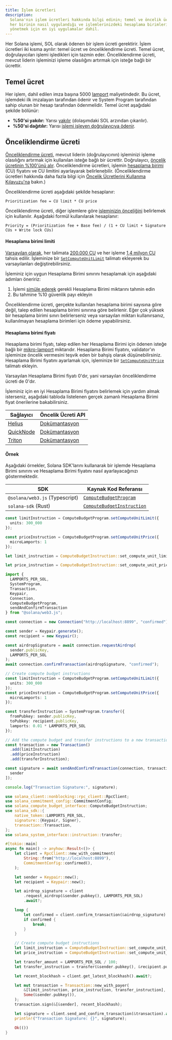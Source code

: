 ```yaml
---
title: İşlem ücretleri
description:
  Solana'nın işlem ücretleri hakkında bilgi edinin; temel ve öncelik ücretleri,
  her birinin nasıl uygulandığı ve işlemlerinizdeki hesaplama birimlerini
  yönetmek için en iyi uygulamalar dahil.
---
```


Her Solana işlemi, SOL olarak ödenen bir işlem ücreti gerektirir. İşlem
ücretleri iki kısma ayrılır: temel ücret ve önceliklendirme ücreti. Temel ücret,
doğrulayıcıları işlemi işledikleri için tazmin eder. Önceliklendirme ücreti,
mevcut liderin işleminizi işleme olasılığını artırmak için isteğe bağlı bir
ücrettir.

## Temel ücret

Her işlem, dahil edilen imza başına 5000
[lamport](/docs/references/terminology#lamport) maliyetindedir. Bu ücret,
işlemdeki ilk imzalayan tarafından ödenir ve System Program tarafından sahip
olunan bir hesap tarafından ödenmelidir. Temel ücret aşağıdaki şekilde bölünür:

- **%50'si yakılır:** Yarısı
  [yakılır](https://github.com/anza-xyz/agave/blob/v2.1.13/sdk/fee-calculator/src/lib.rs#L70)
  (dolaşımdaki SOL arzından çıkarılır).
- **%50'si dağıtılır:** Yarısı
  [işlemi işleyen doğrulayıcıya ödenir](https://github.com/anza-xyz/agave/blob/e621336acad4f5d6e5b860eaa1b074b01c99253c/runtime/src/bank/fee_distribution.rs#L58-L62).

## Önceliklendirme ücreti

[Önceliklendirme ücreti](https://github.com/anza-xyz/agave/blob/v2.2.14/compute-budget/src/compute_budget_limits.rs#L47-L48),
mevcut liderin (doğrulayıcının) işleminizi işleme olasılığını artırmak için
kullanılan isteğe bağlı bir ücrettir. Doğrulayıcı,
[öncelik ücretinin %100'ünü alır](https://github.com/solana-foundation/solana-improvement-documents/blob/main/proposals/0096-reward-collected-priority-fee-in-entirety.md).
Önceliklendirme ücretleri, işlemin
[hesaplama birimi](/docs/references/terminology#compute-units) (CU) fiyatını ve
CU limitini ayarlayarak belirlenebilir. (Önceliklendirme ücretleri hakkında daha
fazla bilgi için
[Öncelik Ücretlerini Kullanma Kılavuzu'na](/developers/guides/advanced/how-to-use-priority-fees)
bakın.)

Önceliklendirme ücreti aşağıdaki şekilde hesaplanır:

```text title="Prioritization fee formula"
Prioritization fee = CU limit * CU price
```

Önceliklendirme ücreti, diğer işlemlere göre
[işleminizin önceliğini](https://github.com/anza-xyz/agave/blob/v2.2.14/core/src/banking_stage/transaction_scheduler/receive_and_buffer.rs#L646)
belirlemek için kullanılır. Aşağıdaki formül kullanılarak hesaplanır:

```text title="Transaction priority formula"
Priority = (Prioritization fee + Base fee) / (1 + CU limit + Signature CUs + Write lock CUs)
```

#### Hesaplama birimi limiti

[Varsayılan olarak](https://github.com/anza-xyz/agave/blob/v2.1.13/compute-budget/src/compute_budget.rs#L149-L197),
her talimata
[200.000 CU](https://github.com/anza-xyz/agave/blob/v2.1.13/compute-budget/src/compute_budget_limits.rs#L10)
ve her işleme
[1,4 milyon CU](https://github.com/anza-xyz/agave/blob/v2.1.13/compute-budget/src/compute_budget_limits.rs#L14)
tahsis edilir. İşleminize bir
[`SetComputeUnitLimit`](https://github.com/anza-xyz/agave/blob/v2.1.13/sdk/src/compute_budget.rs#L42-L44)
talimatı ekleyerek bu varsayılanları değiştirebilirsiniz.

İşleminiz için uygun Hesaplama Birimi sınırını hesaplamak için aşağıdaki
adımları öneririz:

1. İşlemi
   [simüle ederek](/developers/guides/advanced/how-to-request-optimal-compute)
   gerekli Hesaplama Birimi miktarını tahmin edin
2. Bu tahmine %10 güvenlik payı ekleyin

<Callout type="warn">
  Önceliklendirme ücreti, gerçekte kullanılan hesaplama birimi sayısına göre
  değil, talep edilen hesaplama birimi sınırına göre belirlenir. Eğer çok yüksek
  bir hesaplama birimi sınırı belirlerseniz veya varsayılan miktarı
  kullanırsanız, kullanılmayan hesaplama birimleri için ödeme yapabilirsiniz.
</Callout>

#### Hesaplama birimi fiyatı

Hesaplama birimi fiyatı, talep edilen her Hesaplama Birimi için ödenen isteğe
bağlı bir [mikro-lamport](/docs/references/terminology#micro-lamports)
miktarıdır. Hesaplama Birimi fiyatını, validator'ın işleminize öncelik vermesini
teşvik eden bir bahşiş olarak düşünebilirsiniz. Hesaplama Birimi fiyatını
ayarlamak için, işleminize bir
[`SetComputeUnitPrice`](https://github.com/anza-xyz/agave/blob/v2.1.13/sdk/src/compute_budget.rs#L48-L50)
talimatı ekleyin.

<Callout>
  Varsayılan Hesaplama Birimi fiyatı 0'dır, yani varsayılan önceliklendirme
  ücreti de 0'dır.
</Callout>

İşleminiz için en iyi Hesaplama Birimi fiyatını belirlemek için yardım almak
isterseniz, aşağıdaki tabloda listelenen gerçek zamanlı Hesaplama Birimi fiyat
önerilerine bakabilirsiniz.

| Sağlayıcı                               | Öncelik Ücreti API                                                                |
| --------------------------------------- | --------------------------------------------------------------------------------- |
| [Helius](https://www.helius.dev/)       | [Dokümantasyon](https://docs.helius.dev/solana-apis/priority-fee-api)             |
| [QuickNode](https://www.quicknode.com/) | [Dokümantasyon](https://marketplace.quicknode.com/add-on/solana-priority-fee)     |
| [Triton](https://triton.one/)           | [Dokümantasyon](https://docs.triton.one/chains/solana/improved-priority-fees-api) |

#### Örnek

Aşağıdaki örnekler, Solana SDK'larını kullanarak bir işlemde Hesaplama Birimi
sınırını ve Hesaplama Birimi fiyatını nasıl ayarlayacağınızı göstermektedir.

| SDK                            | Kaynak Kod Referansı                                                                                                           |
| ------------------------------ | ------------------------------------------------------------------------------------------------------------------------------ |
| `@solana/web3.js` (Typescript) | [`ComputeBudgetProgram`](https://github.com/solana-foundation/solana-web3.js/blob/v1.98.0/src/programs/compute-budget.ts#L218) |
| `solana-sdk` (Rust)            | [`ComputeBudgetInstruction`](https://github.com/anza-xyz/agave/blob/v2.1.13/sdk/src/compute_budget.rs#L17-L31)                 |

<CodeTabs storage="compute-budget">

```ts !! title="Typescript"
const limitInstruction = ComputeBudgetProgram.setComputeUnitLimit({
  units: 300_000
});

const priceInstruction = ComputeBudgetProgram.setComputeUnitPrice({
  microLamports: 1
});
```

```rust !! title="Rust"
let limit_instruction = ComputeBudgetInstruction::set_compute_unit_limit(300_000);

let price_instruction = ComputeBudgetInstruction::set_compute_unit_price(1);
```

</CodeTabs>

<CodeTabs storage="compute-budget" flags="r">

```ts !! title="Typescript"
import {
  LAMPORTS_PER_SOL,
  SystemProgram,
  Transaction,
  Keypair,
  Connection,
  ComputeBudgetProgram,
  sendAndConfirmTransaction
} from "@solana/web3.js";

const connection = new Connection("http://localhost:8899", "confirmed");

const sender = Keypair.generate();
const recipient = new Keypair();

const airdropSignature = await connection.requestAirdrop(
  sender.publicKey,
  LAMPORTS_PER_SOL
);
await connection.confirmTransaction(airdropSignature, "confirmed");

// Create compute budget instructions
const limitInstruction = ComputeBudgetProgram.setComputeUnitLimit({
  units: 300_000
});
const priceInstruction = ComputeBudgetProgram.setComputeUnitPrice({
  microLamports: 1
});

const transferInstruction = SystemProgram.transfer({
  fromPubkey: sender.publicKey,
  toPubkey: recipient.publicKey,
  lamports: 0.01 * LAMPORTS_PER_SOL
});

// Add the compute budget and transfer instructions to a new transaction
const transaction = new Transaction()
  .add(limitInstruction)
  .add(priceInstruction)
  .add(transferInstruction);

const signature = await sendAndConfirmTransaction(connection, transaction, [
  sender
]);

console.log("Transaction Signature:", signature);
```

```rust !! title="Rust"
use solana_client::nonblocking::rpc_client::RpcClient;
use solana_commitment_config::CommitmentConfig;
use solana_compute_budget_interface::ComputeBudgetInstruction;
use solana_sdk::{
    native_token::LAMPORTS_PER_SOL,
    signature::{Keypair, Signer},
    transaction::Transaction,
};
use solana_system_interface::instruction::transfer;

#[tokio::main]
async fn main() -> anyhow::Result<()> {
    let client = RpcClient::new_with_commitment(
        String::from("http://localhost:8899"),
        CommitmentConfig::confirmed(),
    );

    let sender = Keypair::new();
    let recipient = Keypair::new();

    let airdrop_signature = client
        .request_airdrop(&sender.pubkey(), LAMPORTS_PER_SOL)
        .await?;

    loop {
        let confirmed = client.confirm_transaction(&airdrop_signature).await?;
        if confirmed {
            break;
        }
    }

    // Create compute budget instructions
    let limit_instruction = ComputeBudgetInstruction::set_compute_unit_limit(300_000);
    let price_instruction = ComputeBudgetInstruction::set_compute_unit_price(1);

    let transfer_amount = LAMPORTS_PER_SOL / 100;
    let transfer_instruction = transfer(&sender.pubkey(), &recipient.pubkey(), transfer_amount);

    let recent_blockhash = client.get_latest_blockhash().await?;

    let mut transaction = Transaction::new_with_payer(
        &[limit_instruction, price_instruction, transfer_instruction],
        Some(&sender.pubkey()),
    );
    transaction.sign(&[&sender], recent_blockhash);

    let signature = client.send_and_confirm_transaction(&transaction).await?;
    println!("Transaction Signature: {}", signature);

    Ok(())
}
```

</CodeTabs>
